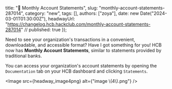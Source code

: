   title: "📒 Monthly Account Statements",
  slug: "monthly-account-statements-287014",
  category: "new",
  tags: [],
  authors: ["zoya"],
  date: new Date("2024-03-01T01:30:00Z"),
  headwayUrl: "https://changelog.hcb.hackclub.com/monthly-account-statements-287014" // published: true
});

Need to see your organization's transactions in a convenient, downloadable, and accessible format? Have I got something for you! HCB now has <b>Monthly Account Statements</b>, similar to statements provided by traditional banks.

You can access your organization's account statements by opening the `Documentation` tab on your HCB dashboard and clicking `Statements`.


      
<Image src={headway_image4png} alt={"image \\(4\\).png"} />

